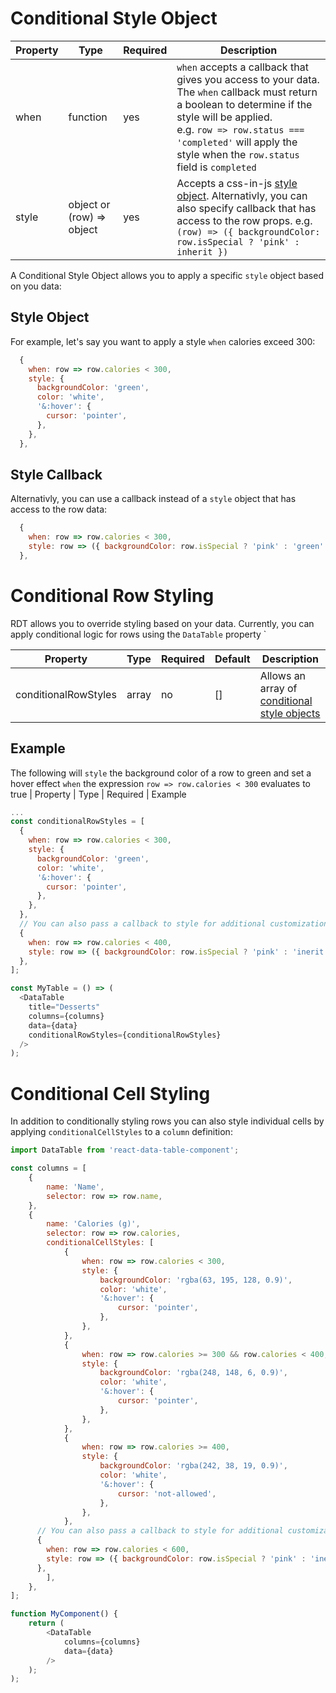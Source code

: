 
<Meta title="API Reference/Conditional Styles" id="api-custom-conditional-formatting" />

# Conditional Style Object

| Property | Type                      | Required | Description                                                                                                                                                                                                                                                       |
| -------- | ------------------------- | -------- | ----------------------------------------------------------------------------------------------------------------------------------------------------------------------------------------------------------------------------------------------------------------- |
| when     | function                  | yes      | `when` accepts a callback that gives you access to your data. The `when` callback must return a boolean to determine if the style will be applied. <br />e.g. `row => row.status === 'completed'` will apply the style when the `row.status` field is `completed` |
| style    | object or (row) => object | yes      | Accepts a css-in-js [style object](https://www.styled-components.com/docs/advanced#style-objects). Alternativly, you can also specify callback that has access to the row props. e.g. `(row) => ({ backgroundColor: row.isSpecial ? 'pink' : inherit })`          |

A Conditional Style Object allows you to apply a specific `style` object based on you data:

## Style Object

For example, let's say you want to apply a style `when` calories exceed 300:

```js
  {
    when: row => row.calories < 300,
    style: {
      backgroundColor: 'green',
      color: 'white',
      '&:hover': {
        cursor: 'pointer',
      },
    },
  },
```

## Style Callback

Alternativly, you can use a callback instead of a `style` object that has access to the row data:

```js
  {
    when: row => row.calories < 300,
    style: row => ({ backgroundColor: row.isSpecial ? 'pink' : 'green' }),
  },
```

# Conditional Row Styling

RDT allows you to override styling based on your data. Currently, you can apply conditional logic for rows using the `DataTable` property `

| Property             | Type  | Required | Default | Description                                                               |
| -------------------- | ----- | -------- | ------- | ------------------------------------------------------------------------- |
| conditionalRowStyles | array | no       | []      | Allows an array of [conditional style objects](#conditional-style-object) |

## Example

The following will `style` the background color of a row to green and set a hover effect `when` the expression `row => row.calories < 300` evaluates to true
| Property | Type | Required | Example

```js
...
const conditionalRowStyles = [
  {
    when: row => row.calories < 300,
    style: {
      backgroundColor: 'green',
      color: 'white',
      '&:hover': {
        cursor: 'pointer',
      },
    },
  },
  // You can also pass a callback to style for additional customization
  {
    when: row => row.calories < 400,
    style: row => ({ backgroundColor: row.isSpecial ? 'pink' : 'inerit' }),
  },
];

const MyTable = () => (
  <DataTable
    title="Desserts"
    columns={columns}
    data={data}
    conditionalRowStyles={conditionalRowStyles}
  />
);

```

# Conditional Cell Styling

In addition to conditionally styling rows you can also style individual cells by applying `conditionalCellStyles` to a `column` definition:

```js
import DataTable from 'react-data-table-component';

const columns = [
	{
		name: 'Name',
		selector: row => row.name,
	},
	{
		name: 'Calories (g)',
		selector: row => row.calories,
		conditionalCellStyles: [
			{
				when: row => row.calories < 300,
				style: {
					backgroundColor: 'rgba(63, 195, 128, 0.9)',
					color: 'white',
					'&:hover': {
						cursor: 'pointer',
					},
				},
			},
			{
				when: row => row.calories >= 300 && row.calories < 400,
				style: {
					backgroundColor: 'rgba(248, 148, 6, 0.9)',
					color: 'white',
					'&:hover': {
						cursor: 'pointer',
					},
				},
			},
			{
				when: row => row.calories >= 400,
				style: {
					backgroundColor: 'rgba(242, 38, 19, 0.9)',
					color: 'white',
					'&:hover': {
						cursor: 'not-allowed',
					},
				},
			},
      // You can also pass a callback to style for additional customization
      {
        when: row => row.calories < 600,
        style: row => ({ backgroundColor: row.isSpecial ? 'pink' : 'inerit' }),
      },
		],
	},
];

function MyComponent() {
	return (
		<DataTable
			columns={columns}
			data={data}
		/>
	);
);
```
